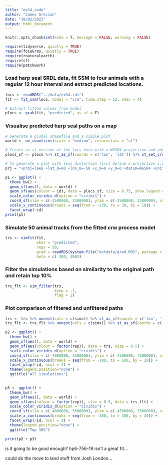 ```yaml
---
title: "ex34_code"
author: "James Grecian"
date: "18/02/2022"
output: html_document
---
```


```r
knitr::opts_chunk$set(echo = T, message = FALSE, warning = FALSE)
```

```r
require(tidyverse, quietly = TRUE)
require(foieGras, quietly = TRUE)
require(rnaturalearth)
require(sf)
require(patchwork)
```

### Load harp seal SRDL data, fit SSM to four animals with a regular 12 hour interval and extract predicted locations.

```r

locs <- readRDS("../data/ex34.rds")
fit <- fit_ssm(locs, model = "crw", time.step = 12, vmax = 4)

# Extract fitted values from model
plocs <- grab(fit, "predicted", as_sf = F)

```

### Visualise predicted harp seal paths on a map

```r
# Generate a global shapefile and a simple plot
world <- ne_countries(scale = "medium", returnclass = "sf")

# Create an sf version of the locs data with a WGS84 projection and add to the plot
plocs_sf <- plocs %>% st_as_sf(coords = c('lon', 'lat')) %>% st_set_crs(4326)

# To generate a plot with less distortion first define a projection i.e. Lambert Azimuthal Equal Area
prj = "+proj=laea +lat_0=60 +lon_0=-50 +x_0=0 +y_0=0 +datum=WGS84 +units=m +no_defs +ellps=WGS84 +towgs84=0,0,0"

p1 <- ggplot() +
  theme_bw() +
  geom_sf(aes(), data = world) +
  geom_sf(aes(colour = id), data = plocs_sf, size = 0.75, show.legend = "point") +
  scale_color_viridis_d(option = "cividis") +
  coord_sf(xlim = c(-2500000, 2500000), ylim = c(-2500000, 2500000), crs = prj, expand = T) +
  scale_x_continuous(breaks = seq(from = -130, to = 30, by = 10)) +
  facet_wrap(~id)
print(p1)

```

### Simulate 50 animal tracks from the fitted crw process model

```r
trs <- simfit(fit,
              what = "predicted",
              reps = 50,
              grad = readRDS(system.file("extdata/grad.RDS", package = "foieGras")),
              beta = c(-300, 300))
```

### Filter the simulations based on similarity to the original path and retain top 10%

```r
trs_flt <- sim_filter(trs,
                      keep = .1,
                      flag = 2)
```

### Plot comparison of filtered and unfiltered paths

```r

trs <- trs %>% unnest(cols = c(sims)) %>% st_as_sf(coords = c('lon', 'lat')) %>% st_set_crs(4326)
trs_flt <- trs_flt %>% unnest(cols = c(sims)) %>% st_as_sf(coords = c('lon', 'lat')) %>% st_set_crs(4326)

p2 <- ggplot() +
  theme_bw() +
  geom_sf(aes(), data = world) +
  geom_sf(aes(colour = factor(rep)), data = trs, size = 0.5) +
  scale_color_viridis_d(option = "cividis") +
  coord_sf(xlim = c(-4000000, 5500000), ylim = c(-4500000, 7500000), crs = prj, expand = T) +
  scale_x_continuous(breaks = seq(from = -180, to = 180, by = 20)) +
  facet_wrap(~id, ncol = 2) +
  theme(legend.position="none") +
  ggtitle("All simulations")

    
p3 <- ggplot() +
  theme_bw() +
  geom_sf(aes(), data = world) +
  geom_sf(aes(colour = factor(rep)), size = 0.5, data = trs_flt) +
  scale_color_viridis_d(option = "cividis") +
  coord_sf(xlim = c(-4000000, 5500000), ylim = c(-4500000, 7500000), crs = prj, expand = T) +
  scale_x_continuous(breaks = seq(from = -180, to = 180, by = 20)) +
  facet_wrap(~id, ncol = 2) +
  theme(legend.position="none") +
  ggtitle("Top 10%")

print(p2 + p3)

```

is it going to be good enough? hp6-756-19 isn't a great fit...

could do the move to land stuff from Josh London...
